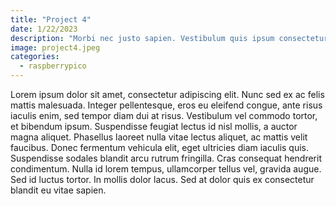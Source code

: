```yaml
---
title: "Project 4"
date: 1/22/2023
description: "Morbi nec justo sapien. Vestibulum quis ipsum consectetur, scelerisque diam id, dictum ligula. Cras dictum ullamcorper ligula nec blandit."
image: project4.jpeg
categories:
  - raspberrypico
---
```


Lorem ipsum dolor sit amet, consectetur adipiscing elit. Nunc sed ex ac felis mattis malesuada. Integer pellentesque, eros eu eleifend congue, ante risus iaculis enim, sed tempor diam dui at risus. Vestibulum vel commodo tortor, et bibendum ipsum. Suspendisse feugiat lectus id nisl mollis, a auctor magna aliquet. Phasellus laoreet nulla vitae lectus aliquet, ac mattis velit faucibus. Donec fermentum vehicula elit, eget ultricies diam iaculis quis. Suspendisse sodales blandit arcu rutrum fringilla. Cras consequat hendrerit condimentum. Nulla id lorem tempus, ullamcorper tellus vel, gravida augue. Sed id luctus tortor. In mollis dolor lacus. Sed at dolor quis ex consectetur blandit eu vitae sapien.